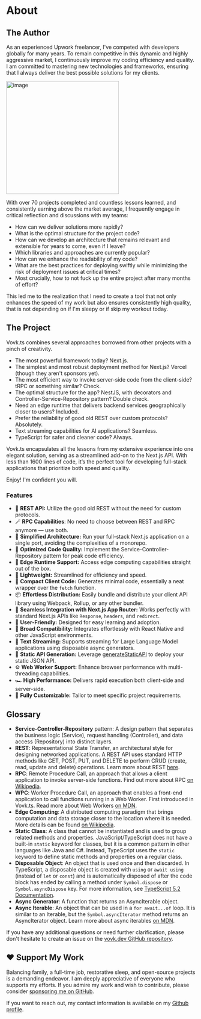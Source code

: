
# About

## The Author

As an experienced Upwork freelancer, I've competed with developers globally for many years.
To remain competitive in this dynamic and highly aggressive market, 
I continuously improve my coding efficiency and quality. 
I am committed to mastering new technologies and frameworks, 
ensuring that I always deliver the best possible solutions for my clients.

<img className="rounded-lg mt-5" width="300" alt="image" src="https://github.com/finom/vovk.dev/assets/1082083/2f98fae2-f417-48f6-ba48-9a1a90516f39" />

With over 70 projects completed and countless lessons learned, and consistently earning above the market average, I frequently engage in critical reflection and discussions with my teams:

- How can we deliver solutions more rapidly?
- What is the optimal structure for the project code?
- How can we develop an architecture that remains relevant and extensible for years to come, even if I leave?
- Which libraries and approaches are currently popular?
- How can we enhance the readability of my code?
- What are the best practices for deploying swiftly while minimizing the risk of deployment issues at critical times?
- Most crucially, how to not fuck up the entire project after many months of effort?

This led me to the realization that I need to create a tool that not only enhances the speed of my work but also ensures consistently high quality, that is not depending on if I'm sleepy or if skip my workout today.

## The Project

Vovk.ts combines several approaches borrowed from other projects with a pinch of creativity.

- The most powerful framework today? Next.js.
- The simplest and most robust deployment method for Next.js? Vercel (though they aren't sponsors yet).
- The most efficient way to invoke server-side code from the client-side? tRPC or something similar? Check.
- The optimal structure for the app? NestJS, with decorators and Controller-Service-Repository pattern? Double check.
- Need an edge runtime that delivers backend services geographically closer to users? Included.
- Prefer the reliability of good old REST over custom protocols? Absolutely.
- Text streaming capabilities for AI applications? Seamless.
- TypeScript for safer and cleaner code? Always.

Vovk.ts encapsulates all the lessons from my extensive experience into one elegant solution, 
serving as a streamlined add-on to the Next.js API. With less than 1600 lines of code, 
it’s the perfect tool for developing full-stack applications that prioritize both speed and quality.

Enjoy! I'm confident you will.


### Features

- 👵 **REST API:** Utilize the good old REST without the need for custom protocols.
- 🪄 **RPC Capabilities**: No need to choose between REST and RPC anymore — use both.
- 🚢 **Simplified Architecture:** Run your full-stack Next.js application on a single port, avoiding the complexities of a monorepo.
- 🧐 **Optimized Code Quality:** Implement the Service-Controller-Repository pattern for peak code efficiency.
- 🚄 **Edge Runtime Support:** Access edge computing capabilities straight out of the box.
- 🌿 **Lightweight:** Streamlined for efficiency and speed.
- 🤏 **Compact Client Code:** Generates minimal code, essentially a neat wrapper over the `fetch` function.
- 📦 **Effortless Distribution:** Easily bundle and distribute your client API library using Webpack, Rollup, or any other bundler.
- 🤝 **Seamless Integration with Next.js App Router:** Works perfectly with standard Next.js APIs like `Response`, `headers`, and `redirect`.
- 🧠 **User-Friendly:** Designed for easy learning and adoption.
- 📱 **Broad Compatibility:** Integrates effortlessly with React Native and other JavaScript environments.
- 🤖 **Text Streaming:** Supports streaming for Large Language Model applications using disposable async generators.
- 📄 **Static API Generation:** Leverage [generateStaticAPI](./api-reference#generatestaticapi) to deploy your static JSON API.
- ⚙️ **Web Worker Support:** Enhance browser performance with multi-threading capabilities.
- 🏎️ **High Performance:** Delivers rapid execution both client-side and server-side.
- 🔧 **Fully Customizable:** Tailor to meet specific project requirements.

## Glossary

- **Service-Controller-Repository** pattern: A design pattern that separates the business logic (Service), request handling (Controller), and data access (Repository) into distinct layers.
- **REST**: Representational State Transfer, an architectural style for designing networked applications. A REST API uses standard HTTP methods like GET, POST, PUT, and DELETE to perform CRUD (create, read, update and delete) operations. Learn more about REST [here](https://restfulapi.net/).
- **RPC**: Remote Procedure Call, an approach that allows a client application to invoke server-side functions. Find out more about RPC [on Wikipedia](https://en.wikipedia.org/wiki/Remote_procedure_call).
- **WPC**: Worker Procedure Call, an approach that enables a front-end application to call functions running in a Web Worker. First introduced in Vovk.ts. Read more about Web Workers [on MDN](https://developer.mozilla.org/en-US/docs/Web/API/Web_Workers_API/Using_web_workers).
- **Edge Computing**: A distributed computing paradigm that brings computation and data storage closer to the location where it is needed. 
More details can be found [on Wikipedia](https://en.wikipedia.org/wiki/Edge_computing).
- **Static Class**: A class that cannot be instantiated and is used to group related methods and properties. JavaScript/TypeScript does not have a built-in `static` keyword for classes, but it is a common pattern in other languages like Java and C#. Instead, TypeScript uses the `static` keyword to define static methods and properties on a regular class.
- **Disposable Object**: An object that is used once and then discarded. In TypeScript, a disposable object is created with `using` or `await using` (instead of `let` or `const`) and is automatically disposed of after the code block has ended by calling a method under `Symbol.dispose` or `Symbol.asyncDispose` key. 
For more information, see [TypeScript 5.2 Documentation](https://www.typescriptlang.org/docs/handbook/release-notes/typescript-5-2.html).
- **Async Generator**: A function that returns an AsyncIterable object.
- **Async Iterable**: An object that can be used in a `for await...of` loop. It is similar to an Iterable, but the `Symbol.asyncIterator` method returns an AsyncIterator object. Learn more about async iterables [on MDN](https://developer.mozilla.org/en-US/docs/Web/JavaScript/Reference/Statements/for-await...of).

If you have any additional questions or need further clarification, please don't hesitate to create an issue on the [vovk.dev GitHub repository](https://github.com/finom/vovk.dev/issues/new?title=Feedback%20for%20%E2%80%9CAbout%E2%80%9D&labels=feedback).

## ♥️ Support My Work

Balancing family, a full-time job, restorative sleep, and open-source projects is a demanding endeavor. I am deeply appreciative of everyone who supports my efforts. If you admire my work and wish to contribute, please consider [sponsoring me on GitHub](https://github.com/sponsors/finom).

If you want to reach out, my contact information is available on my [Github profile](https://github.com/finom).
